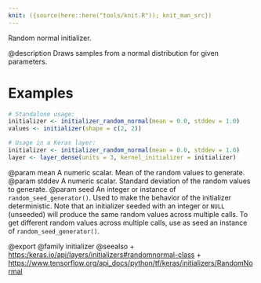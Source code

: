 ```yaml
---
knit: ({source(here::here("tools/knit.R")); knit_man_src})
---
```

Random normal initializer.

@description
Draws samples from a normal distribution for given parameters.

# Examples
```r
# Standalone usage:
initializer <- initializer_random_normal(mean = 0.0, stddev = 1.0)
values <- initializer(shape = c(2, 2))
```

```r
# Usage in a Keras layer:
initializer <- initializer_random_normal(mean = 0.0, stddev = 1.0)
layer <- layer_dense(units = 3, kernel_initializer = initializer)
```

@param mean A numeric scalar. Mean of the random
    values to generate.
@param stddev A numeric scalar. Standard deviation of
   the random values to generate.
@param seed An integer or instance of
    `random_seed_generator()`.
    Used to make the behavior of the initializer
    deterministic. Note that an initializer seeded with an integer
    or `NULL` (unseeded) will produce the same random values
    across multiple calls. To get different random values
    across multiple calls, use as seed an instance
    of `random_seed_generator()`.

@export
@family initializer
@seealso
+ <https:/keras.io/api/layers/initializers#randomnormal-class>
+ <https://www.tensorflow.org/api_docs/python/tf/keras/initializers/RandomNormal>
